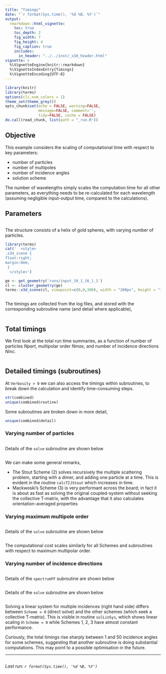```yaml
---
title: "Timings"
date: "`r format(Sys.time(), '%d %B, %Y')`"
output:
  rmarkdown::html_vignette:
    toc: true
    toc_depth: 2
    fig_width: 7
    fig_height: 4
    fig_caption: true
    includes:
      in_header: "../../inst/_x3d_header.html"
vignette: >
  %\VignetteEngine{knitr::rmarkdown}
  %\VignetteIndexEntry{Timings}
  %\VignetteEncoding{UTF-8}
---
```


```r
library(knitr)
library(terms)
options(cli.num_colors = 1)
theme_set(theme_grey())
opts_chunk$set(echo = FALSE, warning=FALSE,
               message=FALSE, comment='', 
               tidy=FALSE, cache = FALSE)
do.call(read_chunk, list(path = "_run.R"))
```

## Objective

This example considers the scaling of computational time with respect to key parameters:

- number of particles
- number of multipoles
- number of incidence angles
- solution scheme

The number of wavelengths simply scales the computation time for all other parameters, as everything needs to be re-calculated for each wavelength (assuming negligible input-output time, compared to the calculations).

## Parameters

```r
```

The structure consists of a helix of gold spheres, with varying number of particles.


```r
library(terms)
cat('  <style>
.x3d_scene {
float:right;
margin:0em;
 }
  </style>')

ge <- get_geometry('runs/input_10_1_16_1_1')
cl <- cluster_geometry(ge)
terms::x3d_scene(cl, viewpoint=c(0,0,300), width = "200px", height = "150px") 
```

```r
```

The timings are collected from the log files, and stored with the corresponding subroutine name (and detail where applicable),

```r
```

## Total timings

We first look at the total run time summaries, as a function of number of particles $Npart$, multipolar order $Nmax$, and number of incidence directions $Ninc$.

```r
```


## Detailed timings (subroutines)

At `Verbosity > 0` we can also access the timings within subroutines, to break down the calculation and identify time-consuming steps.

```r
str(combined)
unique(combined$routine)
```

Some subroutines are broken down in more detail,
```r
unique(combined$detail)
```

### Varying number of particles

```r
```

Details of the `solve` subroutine are shown below

```r
```

We can make some general remarks,

- The Stout Scheme (2) solves recursively the multiple scattering problem, starting with a dimer, and adding one particle at a time. This is evident in the routine `calcTIJStout` which increases in time.
- Mackwoski's Scheme (3) is very performant across the board; in fact it is about as fast as solving the original coupled-system without seeking the collective T-matrix, with the advantage that it also calculates orientation-averaged properties

### Varying maximum multipole order

```r
```

Details of the `solve` subroutine are shown below

```r
```

The computational cost scales similarly for all Schemes and subroutines with respect to maximum multipolar order.

### Varying number of incidence directions

```r
```

Details of the `spectrumFF` subroutine are shown below

```r
```

Details of the `solve` subroutine are shown below

```r
```

Solving a linear system for multiple incidences (right hand side) differs between `Scheme = 0` (direct solve) and the other schemes (which seek a collective T-matrix). This is visible in routine `solLinSys`, which shows linear scaling in `Scheme = 0` while Schemes 1, 2, 3 have almost constant performance.

Curiously, the total timings rise sharply between 1 and 50 incidence angles for some schemes, suggesting that another subroutine is doing substantial computations. This may point to a possible optimisation in the future.


-----

```r
```
_Last run: `r format(Sys.time(), '%d %B, %Y')`_
